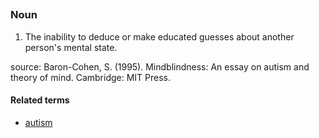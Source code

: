 =={{En}}==
===Noun===

#The inability to deduce or make educated guesses about another person's mental state.

source: Baron-Cohen, S. (1995). Mindblindness: An essay on autism and theory of mind. Cambridge: MIT Press.

====Related terms====
*[[autism]]